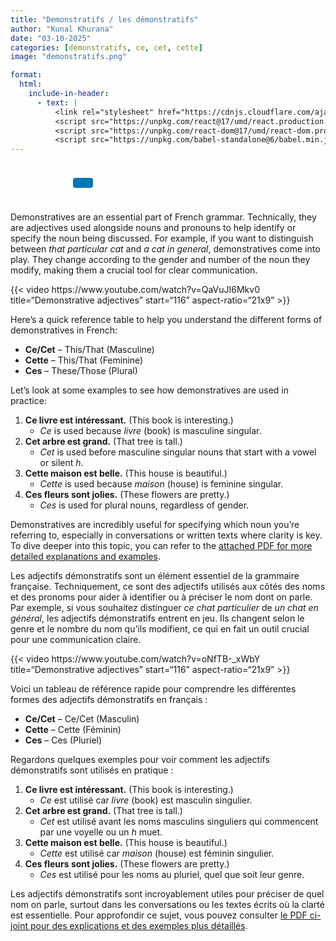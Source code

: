 ```yaml
---
title: "Demonstratifs / les démonstratifs"
author: "Kunal Khurana"
date: "03-10-2025"
categories: [démonstratifs, ce, cet, cette]
image: "demonstratifs.png"

format:
  html:
    include-in-header:
      - text: |
          <link rel="stylesheet" href="https://cdnjs.cloudflare.com/ajax/libs/font-awesome/6.0.0/css/all.min.css">
          <script src="https://unpkg.com/react@17/umd/react.production.min.js"></script>
          <script src="https://unpkg.com/react-dom@17/umd/react-dom.production.min.js"></script>
          <script src="https://unpkg.com/babel-standalone@6/babel.min.js"></script>
---
```


::: {style="text-align: left; padding: 10px;"}
<a href="mailto:frenchwithkunal@gmail.com" target="_blank" style="margin: 0 10px; color: #000;"><i class="fas fa-envelope fa-lg"></i></a> <a href="https://www.instagram.com/frenchwithkunal" target="_blank" style="margin: 0 10px; color: #E1306C;"><i class="fab fa-instagram fa-lg"></i></a> <a href="https://frenchwithkunal.ca" target="_blank" style="margin: 0 10px; color: #0077b5;"><i class="fas fa-globe fa-lg"></i></a> <a href="https://whatsapp.com/channel/0029Vb57n2e7dmegpjYpyi3V" target="_blank" style="margin: 0 10px; color: #25D366;"><i class="fab fa-whatsapp fa-lg"></i></a> <button onclick="copyLink()" style="background-color: #0077b5; color: white; padding: 8px 16px; border: none; border-radius: 4px; cursor: pointer; margin-left: 10px;"> <i class="fas fa-copy"></i> </button> [Link copied!]{#copy-message style="margin-left: 10px; color: green; display: none;"}
:::





<div id="react-root"></div>
 <script type="text/babel">
 const ProfilePage = () => {
  const { useState, useEffect } = React;
  const [redirectCounter, setRedirectCounter] = useState(4);
  const [isRedirecting, setIsRedirecting] = useState(false);

  const isFrench = document.documentElement.lang === "fr";

  const translations = {
    noAccess: isFrench 
      ? "Vous n'avez pas accès à cette page."
      : "You don't have access to this page.",
    subscribe: isFrench
      ? "Veuillez vous abonner pour obtenir l'accès."
      : "Please subscribe to gain access.",
    redirecting: isFrench
      ? `Redirection vers la page d'abonnement dans ${redirectCounter} secondes...`
      : `Redirecting to subscription page in ${redirectCounter} seconds...`
  };

  const refreshToken = async () => {
    const storedRefreshToken = localStorage.getItem("refreshToken");

    if (!storedRefreshToken) {
      window.location.href = "/login.html";
      return null;
    }

    try {
      const response = await fetch("https://frenchwithkunal-cdf6ea3f88ce.herokuapp.com/api/v1/auth/refresh-token", {
        method: "POST",
        headers: {
          "Content-Type": "application/json",
        },
        body: JSON.stringify({ refreshToken: storedRefreshToken }),
      });

      if (!response.ok) {
        localStorage.removeItem("accessToken");
        localStorage.removeItem("refreshToken");
        window.location.href = "/login.html";
        return null;
      }

      const data = await response.json();
      localStorage.setItem("accessToken", data.accessToken);
      return data.accessToken;
    } catch (error) {
      localStorage.removeItem("accessToken");
      localStorage.removeItem("refreshToken");
      window.location.href = "/login.html";
      return null;
    }
  };

  const fetchWithAuth = async (url, options = {}) => {
    let accessToken = localStorage.getItem("accessToken");

    options.headers = {
      ...options.headers,
      Authorization: `Bearer ${accessToken}`,
      "Content-Type": "application/json",
    };

    let response = await fetch(url, options);

    if (response.status === 401) {
      console.log("Access token expired, attempting to refresh...");

      // Refresh token
      accessToken = await refreshToken();

      if (!accessToken) return null;

      options.headers.Authorization = `Bearer ${accessToken}`;
      response = await fetch(url, options);
    }

    return response.json();
  };

  const showNoAccessMessage = () => {
    setIsRedirecting(true);
    
    const noAccessMessage = `
      <div style="text-align: center; padding: 20px;">
        <h2>${translations.noAccess}</h2>
        <p>${translations.subscribe}</p>
        <p>${translations.redirecting}</p>
      </div>
    `;
    document.body.innerHTML = noAccessMessage;
    
    // Start countdown and redirect
    const redirectInterval = setInterval(() => {
      setRedirectCounter((prev) => {
        const newCounter = prev - 1;
        if (newCounter <= 0) {
          clearInterval(redirectInterval);
          window.location.href = "https://frenchwithkunal.ca/payment.html";
        }
        
        // Update the countdown text
        const countdownElement = document.querySelector('p:last-child');
        if (countdownElement) {
          countdownElement.textContent = isFrench
            ? `Redirection vers la page d'abonnement dans ${newCounter} secondes...`
            : `Redirecting to subscription page in ${newCounter} seconds...`;
        }
        
        return newCounter;
      });
    }, 1000);
  };

  useEffect(() => {
    const storedToken = localStorage.getItem('accessToken');

    if(!storedToken) {
      showNoAccessMessage();
    } else {
      const fetchData = async() => {
        const data = await fetchWithAuth("https://frenchwithkunal-cdf6ea3f88ce.herokuapp.com/api/v1/auth/me", {
          method: "POST",
        });

        if (data && data.data && data.data.hasAccess) {
          console.log(data);
        } else {
          showNoAccessMessage();
        }
      };
      fetchData();
    }
  }, []);

  return (
    <div></div>
  );
};

ReactDOM.render(
  <ProfilePage />,
  document.getElementById('react-root')
);
 </script>


::: {.content-visible when-profile="english"}

Demonstratives are an essential part of French grammar. Technically, they are adjectives used alongside nouns and pronouns to help identify or specify the noun being discussed. For example, if you want to distinguish between *that particular cat* and *a cat in general*, demonstratives come into play. They change according to the gender and number of the noun they modify, making them a crucial tool for clear communication.


{{< video https://www.youtube.com/watch?v=QaVuJI6Mkv0
    title="Demonstrative adjectives"
    start="116"
    aspect-ratio="21x9" 
>}}

Here’s a quick reference table to help you understand the different forms of demonstratives in French:

- **Ce/Cet** – This/That (Masculine)
- **Cette** – This/That (Feminine)
- **Ces** – These/Those (Plural)

Let’s look at some examples to see how demonstratives are used in practice:

1. **Ce livre est intéressant.** (This book is interesting.)  
   - *Ce* is used because *livre* (book) is masculine singular.

2. **Cet arbre est grand.** (That tree is tall.)  
   - *Cet* is used before masculine singular nouns that start with a vowel or silent *h*.

3. **Cette maison est belle.** (This house is beautiful.)  
   - *Cette* is used because *maison* (house) is feminine singular.

4. **Ces fleurs sont jolies.** (These flowers are pretty.)  
   - *Ces* is used for plural nouns, regardless of gender.
   

Demonstratives are incredibly useful for specifying which noun you’re referring to, especially in conversations or written texts where clarity is key. To dive deeper into this topic, you can refer to the [attached PDF for more detailed explanations and examples](https://drive.google.com/file/d/1ngdA8VMsN101wkfLRurtkPGtdRN3KGhB/view?usp=drive_link).



:::



::: {.content-visible when-profile="french"}

Les adjectifs démonstratifs sont un élément essentiel de la grammaire française. Techniquement, ce sont des adjectifs utilisés aux côtés des noms et des pronoms pour aider à identifier ou à préciser le nom dont on parle. Par exemple, si vous souhaitez distinguer *ce chat particulier* de *un chat en général*, les adjectifs démonstratifs entrent en jeu. Ils changent selon le genre et le nombre du nom qu’ils modifient, ce qui en fait un outil crucial pour une communication claire.

{{< video https://www.youtube.com/watch?v=oNfTB-_xWbY
    title="Demonstrative adjectives"
    start="116"
    aspect-ratio="21x9" 
>}}


Voici un tableau de référence rapide pour comprendre les différentes formes des adjectifs démonstratifs en français :

- **Ce/Cet** – Ce/Cet (Masculin)
- **Cette** – Cette (Féminin)
- **Ces** – Ces (Pluriel)

Regardons quelques exemples pour voir comment les adjectifs démonstratifs sont utilisés en pratique :

1. **Ce livre est intéressant.** (This book is interesting.)  
   - *Ce* est utilisé car *livre* (book) est masculin singulier.

2. **Cet arbre est grand.** (That tree is tall.)  
   - *Cet* est utilisé avant les noms masculins singuliers qui commencent par une voyelle ou un *h* muet.

3. **Cette maison est belle.** (This house is beautiful.)  
   - *Cette* est utilisé car *maison* (house) est féminin singulier.

4. **Ces fleurs sont jolies.** (These flowers are pretty.)  
   - *Ces* est utilisé pour les noms au pluriel, quel que soit leur genre.

Les adjectifs démonstratifs sont incroyablement utiles pour préciser de quel nom on parle, surtout dans les conversations ou les textes écrits où la clarté est essentielle. Pour approfondir ce sujet, vous pouvez consulter [le PDF ci-joint pour des explications et des exemples plus détaillés](https://drive.google.com/file/d/1ngdA8VMsN101wkfLRurtkPGtdRN3KGhB/view?usp=drive_link).


:::



